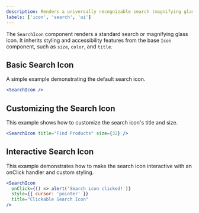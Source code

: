 ```yaml
---
description: Renders a universally recognizable search (magnifying glass) SVG icon.
labels: ['icon', 'search', 'ui']
---
```


The `SearchIcon` component renders a standard search or magnifying glass icon.
It inherits styling and accessibility features from the base `Icon` component, such as `size`, `color`, and `title`.

## Basic Search Icon

A simple example demonstrating the default search icon.

```jsx
<SearchIcon />
```
## Customizing the Search Icon
This example shows how to customize the search icon's title and size.
```jsx
<SearchIcon title="Find Products" size={32} />
```
## Interactive Search Icon
This example demonstrates how to make the search icon interactive with an onClick handler and custom styling.
```jsx
<SearchIcon
  onClick={() => alert('Search icon clicked!')}
  style={{ cursor: 'pointer' }}
  title="Clickable Search Icon"
/>